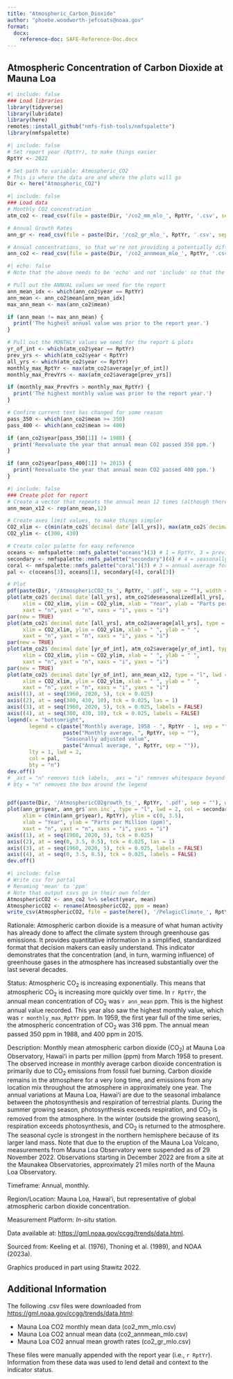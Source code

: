 ```yaml
---
title: "Atmospheric_Carbon_Dioxide"
author: "phoebe.woodworth-jefcoats@noaa.gov"
format:
  docx:
    reference-doc: SAFE-Reference-Doc.docx
---
```


## Atmospheric Concentration of Carbon Dioxide at Mauna Loa

```r
#| include: false
### Load libraries
library(tidyverse)
library(lubridate)
library(here)
remotes::install_github("nmfs-fish-tools/nmfspalette")
library(nmfspalette)
```

```r
#| include: false
# Set report year (RptYr), to make things easier
RptYr <- 2022

# Set path to variable: Atmospheric_CO2
# This is where the data are and where the plots will go
Dir <- here("Atmospheric_CO2")
```

```r
#| include: false
### Load data
# Monthly CO2 concentration
atm_co2 <- read_csv(file = paste(Dir, '/co2_mm_mlo_', RptYr, '.csv', sep = ""), skip = 56)

# Annual Growth Rates
ann_gr <- read_csv(file = paste(Dir, '/co2_gr_mlo_', RptYr, '.csv', sep = ""), skip = 61)

# Annual concentrations, so that we're not providing a potentially different value
ann_co2 <- read_csv(file = paste(Dir, '/co2_annmean_mlo_', RptYr, '.csv', sep = ""), skip = 59)
```

```r
#| echo: false
# Note that the above needs to be 'echo' and not 'include' so that the error checks print.

# Pull out the ANNUAL values we need for the report
ann_mean_idx <- which(ann_co2$year == RptYr) 
ann_mean <- ann_co2$mean[ann_mean_idx] 
max_ann_mean <- max(ann_co2$mean) 

if (ann_mean != max_ann_mean) {
  print('The highest annual value was prior to the report year.')
}

# Pull out the MONTHLY values we need for the report & plots
yr_of_int <- which(atm_co2$year == RptYr)
prev_yrs <- which(atm_co2$year < RptYr)
all_yrs <- which(atm_co2$year <= RptYr)
monthly_max_RptYr <- max(atm_co2$average[yr_of_int])
monthly_max_PrevYrs <- max(atm_co2$average[prev_yrs])

if (monthly_max_PrevYrs > monthly_max_RptYr) {
  print('The highest monthly value was prior to the report year.')
}

# Confirm current text has changed for some reason
pass_350 <- which(ann_co2$mean >= 350)
pass_400 <- which(ann_co2$mean >= 400)

if (ann_co2$year[pass_350[1]] != 1988) {
  print('Reevaluate the year that annual mean CO2 passed 350 ppm.')
}

if (ann_co2$year[pass_400[1]] != 2015) {
  print('Reevaluate the year that annual mean CO2 passed 400 ppm.')
}
```

```r
#| include: false
### Create plot for report
# Create a vector that repeats the annual mean 12 times (although there are other ways to plot this piece)
ann_mean_x12 <- rep(ann_mean,12)

# Create axes limit values, to make things simpler
CO2_xlim <- c(min(atm_co2$`decimal date`[all_yrs]), max(atm_co2$`decimal date`[all_yrs]))
CO2_ylim <- c(300, 430)

# Create color palette for easy reference 
oceans <- nmfspalette::nmfs_palette("oceans")(3) # 1 = RptYr, 3 = previous years
secondary <- nmfspalette::nmfs_palette("secondary")(4) # 4 = seasonally adj
coral <- nmfspalette::nmfs_palette("coral")(3) # 3 = annual average for Rpt Yr
pal <- c(oceans[3], oceans[1], secondary[4], coral[3])

# Plot
pdf(paste(Dir, '/AtmosphericCO2_ts_', RptYr, '.pdf', sep = ""), width = 7, height = 4.5)
plot(atm_co2$`decimal date`[all_yrs], atm_co2$deseasonalized[all_yrs], type = "l", lwd = 2, col = secondary[4], 
     xlim = CO2_xlim, ylim = CO2_ylim, xlab = "Year", ylab = "Parts per Million (ppm)", 
     xaxt = "n", yaxt = "n", xaxs = "i", yaxs = "i")
par(new = TRUE)
plot(atm_co2$`decimal date`[all_yrs], atm_co2$average[all_yrs], type = "l", lwd = 2, col = oceans[3], 
     xlim = CO2_xlim, ylim = CO2_ylim, xlab = " ", ylab = " ",
     xaxt = "n", yaxt = "n", xaxs = "i", yaxs = "i") 
par(new = TRUE)
plot(atm_co2$`decimal date`[yr_of_int], atm_co2$average[yr_of_int], type = "l", lwd = 2, col = oceans[1], 
     xlim = CO2_xlim, ylim = CO2_ylim, xlab = " ", ylab = " ", 
     xaxt = "n", yaxt = "n", xaxs = "i", yaxs = "i")
par(new = TRUE)
plot(atm_co2$`decimal date`[yr_of_int], ann_mean_x12, type = "l", lwd = 2, col = coral[3], 
     xlim = CO2_xlim, ylim = CO2_ylim, xlab = " ", ylab = " ", 
     xaxt = "n", yaxt = "n", xaxs = "i", yaxs = "i")
axis((1), at = seq(1960, 2020, 5), tck = 0.025)
axis((2), at = seq(300, 430, 10), tck = 0.025, las = 1)
axis((3), at = seq(1960, 2020, 5), tck = 0.025, labels = FALSE)
axis((4), at = seq(300, 430, 10), tck = 0.025, labels = FALSE)
legend(x = "bottomright", 
       legend = c(paste("Monthly average, 1958 - ", RptYr - 1, sep = ""), 
                  paste("Monthly average, ", RptYr, sep = ""),
                  "Seasonally adjusted value", 
                  paste("Annual average, ", RptYr, sep = "")), 
       lty = 1, lwd = 2,
       col = pal, 
       bty = "n")
dev.off()
# _axt = "n" removes tick labels, _axs = "i" removes whitespace beyond axes maxima
# bty = "n" removes the box around the legend


pdf(paste(Dir, '/AtmosphericCO2growth_ts_', RptYr, '.pdf', sep = ""), width = 5, height = 3.5)
plot(ann_gr$year, ann_gr$`ann inc`, type = "l", lwd = 2, col = secondary[4], 
     xlim = c(min(ann_gr$year), RptYr), ylim = c(0, 3.5),
     xlab = "Year", ylab = "Parts per Million (ppm)", 
     xaxt = "n", yaxt = "n", xaxs = "i", yaxs = "i")
axis((1), at = seq(1960, 2020, 5), tck = 0.025)
axis((2), at = seq(0, 3.5, 0.5), tck = 0.025, las = 1)
axis((3), at = seq(1960, 2020, 5), tck = 0.025, labels = FALSE)
axis((4), at = seq(0, 3.5, 0.5), tck = 0.025, labels = FALSE)
dev.off()
```

```r
#| include: false
# Write csv for portal
# Renaming 'mean' to 'ppm'
# Note that output csvs go in their own folder
AtmosphericCO2 <- ann_co2 %>% select(year, mean)
AtmosphericCO2 <- rename(AtmosphericCO2, ppm = mean)
write_csv(AtmosphericCO2, file = paste(here(), '/PelagicClimate_', RptYr, '/AtmosphericCO2_', RptYr, '.csv', sep = ""))
```

Rationale: Atmospheric carbon dioxide is a measure of what human activity has already done to affect the climate system through greenhouse gas emissions. It provides quantitative information in a simplified, standardized format that decision makers can easily understand. This indicator demonstrates that the concentration (and, in turn, warming influence) of greenhouse gases in the atmosphere has increased substantially over the last several decades.  

Status: Atmospheric CO~2~ is increasing exponentially. This means that atmospheric CO~2~ is increasing more quickly over time. In `r RptYr`, the annual mean concentration of CO~2~ was `r ann_mean` ppm.  This is the highest annual value recorded. This year also saw the highest monthly value, which was `r monthly_max_RptYr` ppm. In 1959, the first year full of the time series, the atmospheric concentration of CO~2~ was 316 ppm. The annual mean passed 350 ppm in 1988, and 400 ppm in 2015.  

Description: Monthly mean atmospheric carbon dioxide (CO~2~) at Mauna Loa Observatory, Hawaiʻi in parts per million (ppm) from March 1958 to present. The observed increase in monthly average carbon dioxide concentration is primarily due to CO~2~ emissions from fossil fuel burning. Carbon dioxide remains in the atmosphere for a very long time, and emissions from any location mix throughout the atmosphere in approximately one year. The annual variations at Mauna Loa, Hawaiʻi are due to the seasonal imbalance between the photosynthesis and respiration of terrestrial plants. During the summer growing season, photosynthesis exceeds respiration, and CO~2~ is removed from the atmosphere. In the winter (outside the growing season), respiration exceeds photosynthesis, and CO~2~ is returned to the atmosphere. The seasonal cycle is strongest in the northern hemisphere because of its larger land mass. Note that due to the eruption of the Mauna Loa Volcano, measurements from Mauna Loa Observatory were suspended as of 29 November 2022. Observations starting in December 2022 are from a site at the Maunakea Observatories, approximately 21 miles north of the Mauna Loa Observatory.  

Timeframe: Annual, monthly.  

Region/Location: Mauna Loa, Hawaiʻi, but representative of global atmospheric carbon dioxide concentration.  

Measurement Platform: *In-situ* station.  

Data available at: <https://gml.noaa.gov/ccgg/trends/data.html>.   

Sourced from: Keeling et al. (1976), Thoning et al. (1989), and NOAA (2023a).  

Graphics produced in part using Stawitz 2022.

## Additional Information

The following .csv files were downloaded from <https://gml.noaa.gov/ccgg/trends/data.html>:

 - Mauna Loa CO2 monthly mean data (co2_mm_mlo.csv)
 - Mauna Loa CO2 annual mean data  (co2_annmean_mlo.csv)
 - Mauna Loa CO2 annual mean growth rates  (co2_gr_mlo.csv)
 
These files were manually appended with the report year (i.e., `r RptYr`).  Information from these data was used to lend detail and context to the indicator status.